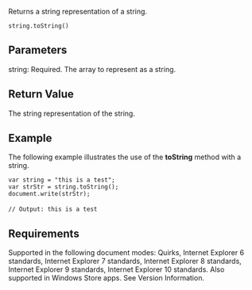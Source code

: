 Returns a string representation of a string.

 string.toString()

==Parameters==
; string: Required. The array to represent as a string.

==Return Value==
The string representation of the string.


==Example==
The following example illustrates the use of the '''toString''' method with a string.

 var string = "this is a test";
 var strStr = string.toString();
 document.write(strStr);
 
 // Output: this is a test

==Requirements==
Supported in the following document modes: Quirks, Internet Explorer 6 standards, Internet Explorer 7 standards, Internet Explorer 8 standards, Internet Explorer 9 standards, Internet Explorer 10 standards. Also supported in Windows Store apps. See Version Information.

